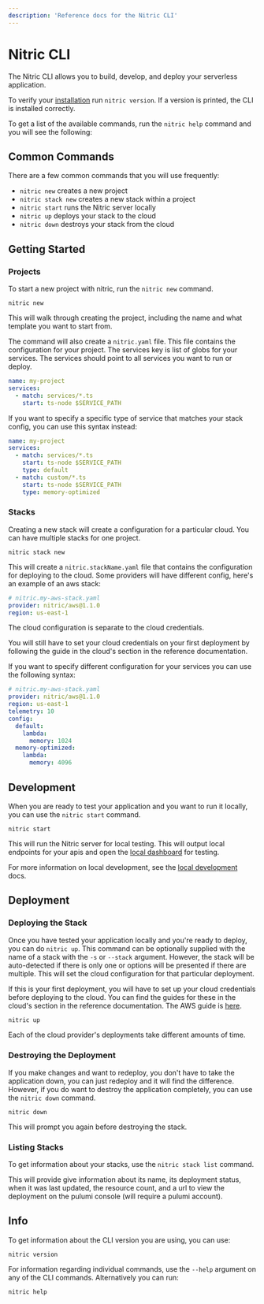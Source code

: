 ```yaml
---
description: 'Reference docs for the Nitric CLI'
---
```


# Nitric CLI

The Nitric CLI allows you to build, develop, and deploy your serverless application.

To verify your [installation](/getting-started/installation) run `nitric version`. If a version is printed, the CLI is installed correctly.

To get a list of the available commands, run the `nitric help` command and you will see the following:

<ImportCode file="/src/assets/cli-usage.txt" />

## Common Commands

There are a few common commands that you will use frequently:

- `nitric new` creates a new project
- `nitric stack new` creates a new stack within a project
- `nitric start` runs the Nitric server locally
- `nitric up` deploys your stack to the cloud
- `nitric down` destroys your stack from the cloud

## Getting Started

### Projects

To start a new project with nitric, run the `nitric new` command.

```
nitric new
```

This will walk through creating the project, including the name and what template you want to start from.

The command will also create a `nitric.yaml` file. This file contains the configuration for your project. The services key is list of globs for your services. The services should point to all services you want to run or deploy.

```yaml
name: my-project
services:
  - match: services/*.ts
    start: ts-node $SERVICE_PATH
```

If you want to specify a specific type of service that matches your stack config, you can use this syntax instead:

```yaml
name: my-project
services:
  - match: services/*.ts
    start: ts-node $SERVICE_PATH
    type: default
  - match: custom/*.ts
    start: ts-node $SERVICE_PATH
    type: memory-optimized
```

### Stacks

Creating a new stack will create a configuration for a particular cloud. You can have multiple stacks for one project.

```
nitric stack new
```

This will create a `nitric.stackName.yaml` file that contains the configuration for deploying to the cloud. Some providers will have different config, here's an example of an aws stack:

```yaml
# nitric.my-aws-stack.yaml
provider: nitric/aws@1.1.0
region: us-east-1
```

<Note>The cloud configuration is separate to the cloud credentials.</Note>

<Note>
  You will still have to set your cloud credentials on your first deployment by
  following the guide in the cloud's section in the reference documentation.
</Note>

If you want to specify different configuration for your services you can use the following syntax:

```yaml
# nitric.my-aws-stack.yaml
provider: nitric/aws@1.1.0
region: us-east-1
telemetry: 10
config:
  default:
    lambda:
      memory: 1024
  memory-optimized:
    lambda:
      memory: 4096
```

## Development

When you are ready to test your application and you want to run it locally, you can use the `nitric start` command.

```
nitric start
```

This will run the Nitric server for local testing. This will output local endpoints for your apis and open the [local dashboard](/getting-started/local-dashboard) for testing.

For more information on local development, see the [local development](/reference/cli/local-development) docs.

## Deployment

### Deploying the Stack

Once you have tested your application locally and you're ready to deploy, you can do `nitric up`. This command can be optionally supplied with the name of a stack with the `-s` or `--stack` argument. However, the stack will be auto-detected if there is only one or options will be presented if there are multiple. This will set the cloud configuration for that particular deployment.

If this is your first deployment, you will have to set up your cloud credentials before deploying to the cloud. You can find the guides for these in the cloud's section in the reference documentation. The AWS guide is [here](/reference/providers/aws).

```bash
nitric up
```

<Note>
  Each of the cloud provider's deployments take different amounts of time.
</Note>

### Destroying the Deployment

If you make changes and want to redeploy, you don't have to take the application down, you can just redeploy and it will find the difference. However, if you do want to destroy the application completely, you can use the `nitric down` command.

```
nitric down
```

<Note>This will prompt you again before destroying the stack.</Note>

### Listing Stacks

To get information about your stacks, use the `nitric stack list` command.

This will provide give information about its name, its deployment status, when it was last updated, the resource count, and a url to view the deployment on the pulumi console (will require a pulumi account).

## Info

To get information about the CLI version you are using, you can use:

```
nitric version
```

For information regarding individual commands, use the `--help` argument on any of the CLI commands. Alternatively you can run:

```
nitric help
```
